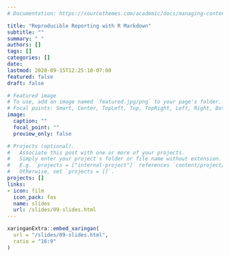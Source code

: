 ```yaml
---
# Documentation: https://sourcethemes.com/academic/docs/managing-content/

title: "Reproducible Reporting with R Markdown"
subtitle: ""
summary: " "
authors: []
tags: []
categories: []
date:
lastmod: 2020-09-15T12:25:10-07:00
featured: false
draft: false

# Featured image
# To use, add an image named `featured.jpg/png` to your page's folder.
# Focal points: Smart, Center, TopLeft, Top, TopRight, Left, Right, BottomLeft, Bottom, BottomRight.
image:
  caption: ""
  focal_point: ""
  preview_only: false

# Projects (optional).
#   Associate this post with one or more of your projects.
#   Simply enter your project's folder or file name without extension.
#   E.g. `projects = ["internal-project"]` references `content/project/deep-learning/index.md`.
#   Otherwise, set `projects = []`.
projects: []
links:
- icon: film
  icon_pack: fas
  name: slides
  url: /slides/09-slides.html
---
```


```r
xaringanExtra::embed_xaringan(
  url = "/slides/09-slides.html",
  ratio = "16:9"
)
```

